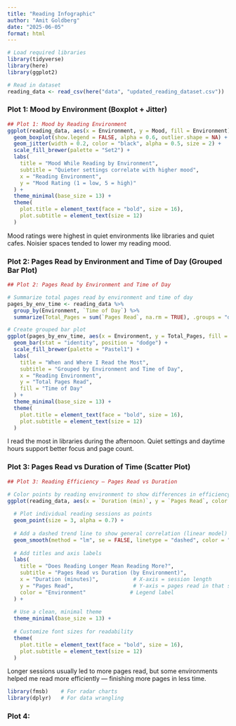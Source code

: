 ```yaml
---
title: "Reading Infographic"
author: "Amit Goldberg"
date: "2025-06-05"
format: html
---
```



```r
# Load required libraries
library(tidyverse)
library(here)
library(ggplot2)

# Read in dataset
reading_data <- read_csv(here("data", "updated_reading_dataset.csv"))
```


### Plot 1: Mood by Environment (Boxplot + Jitter)
```r
## Plot 1: Mood by Reading Environment
ggplot(reading_data, aes(x = Environment, y = Mood, fill = Environment)) +
  geom_boxplot(show.legend = FALSE, alpha = 0.6, outlier.shape = NA) +
  geom_jitter(width = 0.2, color = "black", alpha = 0.5, size = 2) +
  scale_fill_brewer(palette = "Set2") +
  labs(
    title = "Mood While Reading by Environment",
    subtitle = "Quieter settings correlate with higher mood",
    x = "Reading Environment",
    y = "Mood Rating (1 = low, 5 = high)"
  ) +
  theme_minimal(base_size = 13) +
  theme(
    plot.title = element_text(face = "bold", size = 16),
    plot.subtitle = element_text(size = 12)
  )
```
Mood ratings were highest in quiet environments like libraries and quiet cafes. Noisier spaces tended to lower my reading mood.


### Plot 2: Pages Read by Environment and Time of Day (Grouped Bar Plot)
```r
## Plot 2: Pages Read by Environment and Time of Day

# Summarize total pages read by environment and time of day
pages_by_env_time <- reading_data %>%
  group_by(Environment, `Time of Day`) %>%
  summarize(Total_Pages = sum(`Pages Read`, na.rm = TRUE), .groups = "drop")

# Create grouped bar plot
ggplot(pages_by_env_time, aes(x = Environment, y = Total_Pages, fill = `Time of Day`)) +
  geom_bar(stat = "identity", position = "dodge") +
  scale_fill_brewer(palette = "Pastel1") +
  labs(
    title = "When and Where I Read the Most",
    subtitle = "Grouped by Environment and Time of Day",
    x = "Reading Environment",
    y = "Total Pages Read",
    fill = "Time of Day"
  ) +
  theme_minimal(base_size = 13) +
  theme(
    plot.title = element_text(face = "bold", size = 16),
    plot.subtitle = element_text(size = 12)
  )
```
I read the most in libraries during the afternoon. Quiet settings and daytime hours support better focus and page count.


### Plot 3: Pages Read vs Duration of Time (Scatter Plot)
```r
## Plot 3: Reading Efficiency – Pages Read vs Duration

# Color points by reading environment to show differences in efficiency across settings
ggplot(reading_data, aes(x = `Duration (min)`, y = `Pages Read`, color = Environment)) +
  
  # Plot individual reading sessions as points
  geom_point(size = 3, alpha = 0.7) +
  
  # Add a dashed trend line to show general correlation (linear model)
  geom_smooth(method = "lm", se = FALSE, linetype = "dashed", color = "gray30") +
  
  # Add titles and axis labels
  labs(
    title = "Does Reading Longer Mean Reading More?",
    subtitle = "Pages Read vs Duration (by Environment)",
    x = "Duration (minutes)",           # X-axis = session length
    y = "Pages Read",                   # Y-axis = pages read in that session
    color = "Environment"              # Legend label
  ) +
  
  # Use a clean, minimal theme
  theme_minimal(base_size = 13) +
  
  # Customize font sizes for readability
  theme(
    plot.title = element_text(face = "bold", size = 16),
    plot.subtitle = element_text(size = 12)
  )
```
Longer sessions usually led to more pages read, but some environments helped me read more efficiently — finishing more pages in less time.

```r
library(fmsb)    # For radar charts
library(dplyr)   # For data wrangling
```

### Plot 4: 
